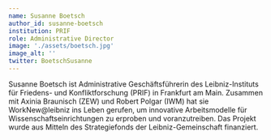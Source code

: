 ---
name: Susanne Boetsch
author_id: susanne-boetsch
institution: PRIF
role: Administrative Director
image: './assets/boetsch.jpg'
image_alt: ''
twitter: BoetschSusanne
---

Susanne Boetsch ist Administrative Geschäftsführerin des Leibniz-Instituts für Friedens- und Konfliktforschung (PRIF) in Frankfurt am Main. Zusammen mit Axinia Braunisch (ZEW) und Robert Polgar (IWM) hat sie WorkNew@leibniz ins Leben gerufen, um innovative Arbeitsmodelle für Wissenschaftseinrichtungen zu erproben und voranzutreiben. Das Projekt wurde aus Mitteln des Strategiefonds der Leibniz-Gemeinschaft finanziert.
